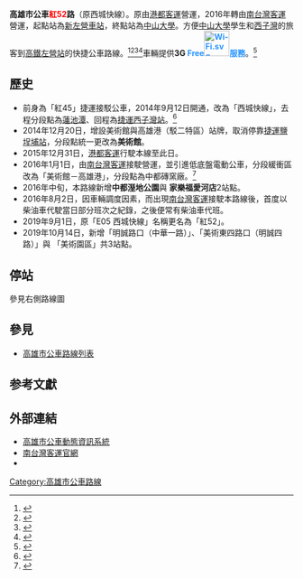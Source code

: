 {{Infobox Bus Route
| image=
| number= 高雄市公車紅52路
| manager=[[高雄市政府|高雄市政府]]交通局
| operator= [[南台灣客運|南台灣客運]]
| length= 約27.2公里
| time= 
| start= [[新左營車站|新左營車站]]
| via= [[蓮池潭|蓮池潭]]<br>[[左營車站|左營車站]]<br>[[高雄市立美術館|高雄市立美術館]]<br>[[西子灣站|捷運西子灣站]]
| end= [[國立中山大學|中山大學]]
| level=07：00－21：00
| frequency= 固定班次
| Other_route=
| vehicle=[[File:標誌(小)mark(S).jpg|25px]]全線部分配置電動低底盤公車
| garage= 
| Fare= 兩段收費全程全票24元，半票12元
| section_fare_1 =美術館（中華藝校）
| section_fare_buffer_1 =高雄港（駁二特區）
| compete= 
| bgcolor= red
| fontcolor= white
}}
'''高雄市公車<font color="red">紅52</font>路'''（原西城快線）。原由[[港都客運|港都客運]]營運，2016年轉由[[南台灣客運|南台灣客運]]營運，起點站為[[新左營車站|新左營車站]]，終點站為[[國立中山大學|中山大學]]。方便[[國立中山大學|中山大學]]學生和[[西子灣|西子灣]]的旅客到[[高鐵左營站|高鐵左營站]]的快捷公車路線。<ref>{{Cite web |url=http://www.stbus.com.tw/image/E05.JPG |title=南台灣客運西城快線路線圖 |accessdate=2016-01-15 |archive-date=2016-02-23 |archive-url=https://web.archive.org/web/20160223000205/http://www.stbus.com.tw/image/E05.JPG |dead-url=no }}</ref><ref name="tbkc1">{{Cite web |url=http://www.tbkc.gov.tw/Files/service/2015CITYBUS.pdf |title=《2015年高雄市公車路線導覽手冊》，高雄市政府交通局出版，第26頁。 |access-date=2015-11-25 |archive-url=https://web.archive.org/web/20170816003520/http://www.tbkc.gov.tw/Files/service/2015CITYBUS.pdf |archive-date=2017-08-16 |dead-url=yes }}</ref><ref>{{Cite web |url=http://www.nsysu.edu.tw/files/14-1000-103314,c15-1.php?Lang=zh-tw |title=「西城快線」通車 中山大學半小時可達左營高鐵站 |access-date=2015-11-25 |archive-url=https://web.archive.org/web/20151126034333/http://www.nsysu.edu.tw/files/14-1000-103314,c15-1.php?Lang=zh-tw |archive-date=2015-11-26 |dead-url=yes }}</ref><ref>{{Cite web |url=http://news.ltn.com.tw/news/local/paper/820208 |title=燕巢學園PK西城快線 運量多3倍 |accessdate=2015-11-25 |archive-date=2015-11-26 |archive-url=https://web.archive.org/web/20151126044951/http://news.ltn.com.tw/news/local/paper/820208 |dead-url=no }}</ref>車輛提供'''3G <font color=#2894FF>Free[[File:Wi-Fi.svg|45px]]服務</font>'''。<ref>{{Cite web |url=http://www.appledaily.com.tw/realtimenews/article/new/20141224/529611/ |title=來高市搭公車　免費4G上網 |accessdate=2015-11-25 |archive-date=2015-11-26 |archive-url=https://web.archive.org/web/20151126045238/http://www.appledaily.com.tw/realtimenews/article/new/20141224/529611/ |dead-url=no }}</ref>

==歷史==
* 前身為「紅45」捷運接駁公車，2014年9月12日開通，改為「西城快線」，去程分段點為[[蓮池潭|蓮池潭]]、回程為[[西子灣站|捷運西子灣站]]。<ref>{{Cite web |url=http://www.chinatimes.com/realtimenews/20140912003970-260405 |title=高市西城快線 25分鐘直達西子灣 |accessdate=2015-11-25 |archive-date=2016-03-06 |archive-url=https://web.archive.org/web/20160306195504/http://www.chinatimes.com/realtimenews/20140912003970-260405 |dead-url=no }}</ref>
* 2014年12月20日，增設美術館與高雄港（駁二特區）站牌，取消停靠[[鹽埕埔站|捷運鹽埕埔站]]，分段點統一更改為'''美術館'''。
* 2015年12月31日，[[港都客運|港都客運]]行駛本線至此日。
* 2016年1月1日，由[[南台灣客運|南台灣客運]]接駛營運，並引進低底盤電動公車，分段緩衝區改為「美術館－高雄港」，分段點為中都磚窯廠。<ref>{{Cite web |url=http://news.ltn.com.tw/news/society/breakingnews/1550207 |title=高市西城快線改電動公車 元旦起一個月免費搭 |accessdate=2015-12-25 |archive-date=2015-12-25 |archive-url=https://web.archive.org/web/20151225153157/http://news.ltn.com.tw/news/society/breakingnews/1550207 |dead-url=no }}</ref>
*2016年中旬，本路線新增'''中都溼地公園'''與 '''家樂福愛河店 '''2站點。
*2016年8月2日，因車輛調度因素，而出現[[南台灣客運|南台灣客運]]接駛本路線後，首度以柴油車代駛當日部分班次之紀錄，之後便常有柴油車代班。
*2019年9月1日，原「E05 西城快線」名稱更名為「紅52」。
*2019年10月14日，新增「明誠路口（中華一路）」、「美術東四路口（明誠四路）」與 「美術園區」共3站點。

== 停站 ==
參見右側路線圖
{{BS-map
|title=高雄市公車紅52路站牌
|legend=0
|lua=1
|collapse =
|map=
STR+l\STR+r
{{rint|tw|tra}}{{rint|tw|kmrt}}臺鐵新左營站! !BHF(R)f\STR
STR\STR
BS2l\BS2r
BHF(R)f~~ 蓮池潭（翠華路）
BHF~~ {{rint|tw|tra}}左營火車站
BHF~~ 明誠中學
BHF~~ 明誠路口（中華一路）
BHF~~ 美術東四路口（明誠四路）
BHF~~ 高雄市立美術館
BHF~~ 美術園區
BHF~~ 中都溼地公園（同盟三路）
BHF~~ 中都磚窯廠（川東里）
BHF~~ 家樂福愛河店
BHF~~ 歷史博物館（高雄國際會議中心）
BHF~~ 國際商場
BHF~~ 輕軌駁二蓬萊站（高雄港）
BHF~~ 哈瑪星旅運接駁中心（{{rint|tw|kmrt}}輕軌哈瑪星站）
BHF~~ {{rint|tw|kmrt}}捷運西子灣站（出口1）
BHF~~ 哨船頭
BHF~~ 西子灣（英國領事館官邸）
KBHFe~~ 中山大學行政大樓
}}

==參見==
*[[高雄市公車路線列表|高雄市公車路線列表]]

==参考文獻==
{{reflist}}

==外部連結==
* [https://ibus.tbkc.gov.tw/ibus/ 高雄市公車動態資訊系統] {{Wayback|url=https://ibus.tbkc.gov.tw/ibus/ |date=20210525024307 }}
* [http://www.stbus.com.tw/ 南台灣客運官網] {{Wayback|url=http://www.stbus.com.tw/ |date=20131006152923 }} 
*{{facebook|tbkcdream|轉動高雄青春夢}}
{{高雄市公車}}

[[Category:高雄市公車路線|Category:高雄市公車路線]]